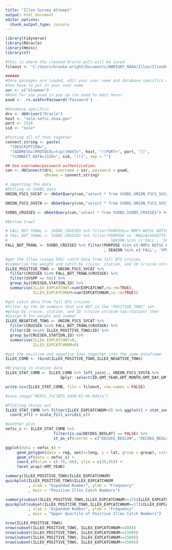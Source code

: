 ```yaml
---
title: "Illex Survey Attempt"
output: html_document
editor_options: 
  chunk_output_type: console
---
```


```r
library(tidyverse)
library(ROracle)
library(Hmisc)
library(sf)

```

```r
#this is where the cleaned Oracle pull will be saved
fileout <- "C:/Users/brooke.wright/Documents/BWRIGHT_NOAA/Illex/IllexData/FI_surveys/NEFSC_bts_Illex_2021-04-16.csv"
```

```r
######
#Once packages are loaded, edit your user name and database specifics and run from here down
#You have to put in your user name
usr <- c("blowman")
#Asks for you pswd in pop up (no need to edit here)
pswd <- .rs.askForPassword('Password')

#Database specifics
drv <- dbDriver("Oracle")
host <- "sole.nefsc.noaa.gov"
port <- 1526
sid <- "sole"

#Putting all of that together
connect.string <- paste(
  "(DESCRIPTION=",
  "(ADDRESS=(PROTOCOL=tcp)(HOST=", host, ")(PORT=", port, "))",
  "(CONNECT_DATA=(SID=", sid, ")))", sep = "")

## Use username/password authentication.
con <- dbConnect(drv, username = usr, password = pswd,
                 dbname = connect.string)
```

```r
# importing the data 
#Pulling in SVDBS data
UNION_FSCS_SVCAT <- dbGetQuery(con,"select * from SVDBS.UNION_FSCS_SVCAT") #CATCH DATA

UNION_FSCS_SVSTA <- dbGetQuery(con,"select * from SVDBS.UNION_FSCS_SVSTA") #STATION DATA

SVDBS_CRUISES <- dbGetQuery(con,"select * from SVDBS.SVDBS_CRUISES") #CRUISE LIST

```

```r
#Bottom trawl

# FALL_BOT_TRAWL <- SVDBS_CRUISES %>% filter(PURPOSE=='NMFS NEFSC BOTTOM TRAWL SURVEY') #get the list of cruise numbers that correspond to  BTS
# FALL_BOT_TRAWL <- SVDBS_CRUISES %>% filter(PURPOSE == 'MASSACHUSETTS DMF BOTTOM TRAWL SURVEY'
#                                           , SEASON %in% c('FALL', 'SPRING')) #get the list of cruise numbers that correspond to  BTS
FALL_BOT_TRAWL <- SVDBS_CRUISES %>% filter(PURPOSE %in% c('NMFS NEFSC BOTTOM TRAWL SURVEY', 'MASSACHUSETTS DMF BOTTOM TRAWL SURVEY')
                                           , SEASON %in% c('FALL', 'SPRING')) #get the list of cruise numbers that correspond to  BTS

#get the Illex (svspp 502) catch data from fall BTS cruises
#summarize the weight and catch by cruise, station, and ID (cruise-stratum-tow-station)
ILLEX_POSITIVE_TOWS <- UNION_FSCS_SVCAT %>% 
  filter(CRUISE6 %in% FALL_BOT_TRAWL$CRUISE6) %>%
  filter(SVSPP == 502) %>% 
  group_by(CRUISE6,STATION,ID) %>% 
  summarise(ILLEX_EXPCATCHWT=sum(EXPCATCHWT,na.rm=TRUE),
            ILLEX_EXPCATCHNUM=sum(EXPCATCHNUM,na.rm=TRUE))

#get catch data from fall BTS cruises
#filter by the ID numbers that are NOT in the "POSITIVE_TOWS" set
#group by cruise, station, and ID (cruise-stratum-tow-station) then 
#assign 0 for weight and number
ILLEX_NEGATIVE_TOWS <- UNION_FSCS_SVCAT %>% 
  filter(CRUISE6 %in% FALL_BOT_TRAWL$CRUISE6) %>%
  filter(ID %nin% ILLEX_POSITIVE_TOWS$ID) %>%
  group_by(CRUISE6,STATION,ID) %>% 
  summarise(ILLEX_EXPCATCHWT=0,
            ILLEX_EXPCATCHNUM=0)

#put the positive and negative tows together into the same dataframe
ILLEX_COMB <- rbind(ILLEX_POSITIVE_TOWS,ILLEX_NEGATIVE_TOWS)

#Bringing in station data
ILLEX_STAT_COMB <- ILLEX_COMB %>% left_join(., UNION_FSCS_SVSTA %>% 
                        dplyr::select(ID,GMT_YEAR,GMT_MONTH,GMT_DAY,GMT_TIME,DECDEG_BEGLAT,DECDEG_BEGLON,DECDEG_ENDLAT,DECDEG_ENDLON,AVGDEPTH,BOTTEMP,BOTSALIN),by=('ID'))

```

```r
write.csv(ILLEX_STAT_COMB, file = fileout, row.names = FALSE)

#save.image("NEFSC_fallBTS_2020-01-06.Rdata")
```


```r
#Plotting things out
ILLEX_STAT_COMB %>% filter(ILLEX_EXPCATCHNUM>0) %>% ggplot() + stat_summary_2d(aes(y=DECDEG_BEGLAT,x=DECDEG_BEGLON,z=ILLEX_EXPCATCHNUM),binwidth = c(0.1666,0.1666)) +
  coord_sf() + scale_fill_viridis_c()

```

```r
#another plot
nefsc_s <- ILLEX_STAT_COMB %>% 
                     filter(is.na(DECDEG_BEGLAT) == FALSE) %>% 
                     st_as_sf(coords = c("DECDEG_BEGLON", "DECDEG_BEGLAT"), crs = 4362)

ggplot(data = nefsc_s) +
     geom_polygon(data = reg, aes(x=long, y = lat, group = group), color = "white", fill = "darkgray") + 
     geom_sf(data = nefsc_s) + 
     coord_sf(xlim = c(-76,-66), ylim = c(35,45)) + 
     facet_wrap(~GMT_YEAR)
```

```r
summary(ILLEX_POSITIVE_TOWS$ILLEX_EXPCATCHNUM)
quickplot(ILLEX_POSITIVE_TOWS$ILLEX_EXPCATCHNUM
          , xlab = "Expanded Number", ylab = "Frequency"
          , main = "Positive Illex Catch Numbers")

summary(subset(ILLEX_POSITIVE_TOWS,ILLEX_EXPCATCHNUM>=17)$ILLEX_EXPCATCHNUM)
quickplot(subset(ILLEX_POSITIVE_TOWS,ILLEX_EXPCATCHNUM>=17)$ILLEX_EXPCATCHNUM
          , xlab = "Expanded Number", ylab = "Frequency"
          , main = "Upper Quartile of Positive Illex Catch Numbers")

nrow(ILLEX_POSITIVE_TOWS)
nrow(subset(ILLEX_POSITIVE_TOWS, ILLEX_EXPCATCHNUM>=500))
nrow(subset(ILLEX_POSITIVE_TOWS, ILLEX_EXPCATCHNUM>=1500))
nrow(subset(ILLEX_POSITIVE_TOWS, ILLEX_EXPCATCHNUM>=2500))
nrow(subset(ILLEX_POSITIVE_TOWS, ILLEX_EXPCATCHNUM>=3500))

```



